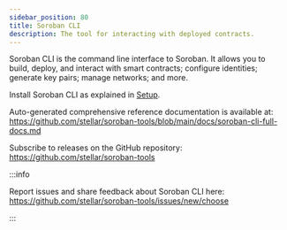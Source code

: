 ```yaml
---
sidebar_position: 80
title: Soroban CLI
description: The tool for interacting with deployed contracts.
---
```


Soroban CLI is the command line interface to Soroban. It allows you to build, deploy, and interact with smart contracts; configure identities; generate key pairs; manage networks; and more.

Install Soroban CLI as explained in [Setup](../getting-started/setup.mdx).

Auto-generated comprehensive reference documentation is available at:
https://github.com/stellar/soroban-tools/blob/main/docs/soroban-cli-full-docs.md

Subscribe to releases on the GitHub repository:
https://github.com/stellar/soroban-tools

:::info

Report issues and share feedback about Soroban CLI here:
https://github.com/stellar/soroban-tools/issues/new/choose

:::
